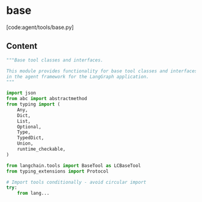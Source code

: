 # base

[code:agent/tools/base.py]

## Content

```python
"""Base tool classes and interfaces.

This module provides functionality for base tool classes and interfaces
in the agent framework for the LangGraph application.
"""

import json
from abc import abstractmethod
from typing import (
    Any,
    Dict,
    List,
    Optional,
    Type,
    TypedDict,
    Union,
    runtime_checkable,
)

from langchain.tools import BaseTool as LCBaseTool
from typing_extensions import Protocol

# Import tools conditionally - avoid circular import
try:
    from lang...
```